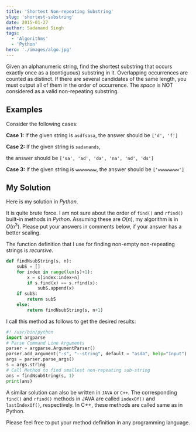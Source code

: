 ```yaml
---
title: 'Shortest Non-repeating Substring'
slug: 'shortest-substring'
date: 2015-01-27
author: Sadanand Singh
tags:
  - 'Algorithms'
  - 'Python'
hero: './images/algo.jpg'
---
```


Given an alphanumeric string, find the shortest substring that occurs
exactly once as a (contiguous) substring in it. Overlapping occurrences
are counted as distinct. If there are several candidates of the same
length, you must output all of them in the order of occurrence. The
_space_ is NOT considered as a valid non-repeating substring.

## Examples

Consider the following cases:

**Case 1:** If the given string is `asdfsasa`, the answer should be
`['d', 'f']`

**Case 2:** If the given string is `sadanands`,

the answer should be `['sa', 'ad', 'da', 'na', 'nd', 'ds']`

**Case 3:** If the given string is `wwwwwwww`, the answer should be
`['wwwwwwww']`

## My Solution

Here is my solution in _Python_.

It is quite brute force. I am not sure about the order of `find()` and
`rfind()` built-in methods in _Python_. Assuming these are $O(n)$, my
algorithm is in $O(n^3)$. Please put your answers in comments below,
if your answer has a better scaling.

The function definition that I use for finding non-empty non-repeating
strings is _recursive_.

```python
def findNsubString(s, n):
    subS = []
    for index in range(len(s)+1):
        x = s[index:index+n]
        if s.find(x) == s.rfind(x):
            subS.append(x)
    if subS:
        return subS
    else:
        return findNsubString(s, n+1)
```

I call this method as follows to get the desired results:

```python
#! /usr/bin/python
import argparse
# Parse Command Line Arguments
parser = argparse.ArgumentParser()
parser.add_argument("-s", "--string", default = "asda", help="Input")
args = parser.parse_args()
s = args.string
# Call Method to find smallest non-repeating sub-string
ans = findNsubString(s, 1)
print(ans)
```

A similar solution can also be written in `JAVA` or `C++`. The corresponding
`find()` and `rfind()` methods in JAVA are called `indexOf()` and
`lastIndexOf()`, respectively. In C++, these methods are called same as
in Python.

Please feel free to put your method definition in any programming
language.

